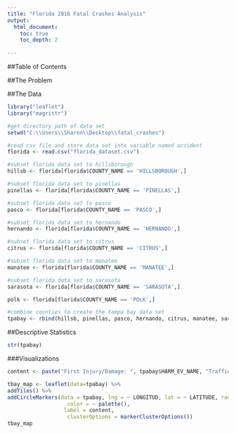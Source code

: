 ```yaml
---
title: "Florida 2016 Fatal Crashes Analysis"
output:
  html_document:
    toc: true
    toc_depth: 2
    
---
```

##Table of Contents

##The Problem

##The Data

```r
library("leaflet")
library("magrittr") 

#get directory path of data set
setwd("C:\\Users\\Sharon\\Desktop\\fatal_crashes")

#read csv file and store data set into variable named accident
florida <- read.csv("florida_dataset.csv")

#subset florida data set to hillsborough
hillsb <- florida[florida$COUNTY_NAME == 'HILLSBOROUGH',]

#subset florida data set to pinellas
pinellas <- florida[florida$COUNTY_NAME == 'PINELLAS',]

#subset florida data set to pasco
pasco <- florida[florida$COUNTY_NAME == 'PASCO',]

#subset florida data set to hernando
hernando <- florida[florida$COUNTY_NAME == 'HERNANDO',]

#subset florida data set to citrus
citrus <- florida[florida$COUNTY_NAME == 'CITRUS',]

#subset florida data set to manatee
manatee <- florida[florida$COUNTY_NAME == 'MANATEE',]

#subset florida data set to sarasota
sarasota <- florida[florida$COUNTY_NAME == 'SARASOTA',]

polk <- florida[florida$COUNTY_NAME == 'POLK',]

#combine counties to create the tampa bay data set
tpabay <- rbind(hillsb, pinellas, pasco, hernando, citrus, manatee, sarasota, polk)

```

##Descriptive Statistics
```r
str(tpabay)
```

###Visualizations
``` r

content <- paste("First Injury/Damage: ", tpabay$HARM_EV_NAME, "Trafficway: ", tpabay$TWAY_ID, "and ", tpabay$TWAY_ID)

```

```r
tbay_map <- leaflet(data=tpabay) %>% 
addTiles() %>% 
addCircleMarkers(data = tpabay, lng = ~ LONGITUD, lat = ~ LATITUDE, radius = 5, 
                   color = ~ palette(),
                  label = content,
                   clusterOptions = markerClusterOptions())
tbay_map
```

